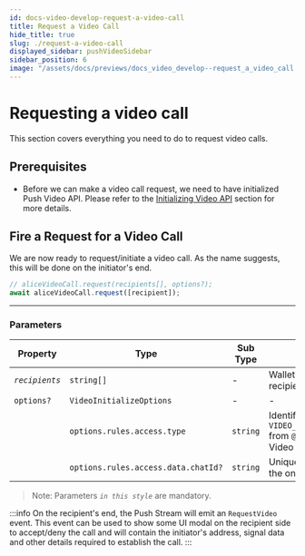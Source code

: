 ```yaml
---
id: docs-video-develop-request-a-video-call
title: Request a Video Call
hide_title: true
slug: ./request-a-video-call
displayed_sidebar: pushVideoSidebar
sidebar_position: 6
image: "/assets/docs/previews/docs_video_develop--request_a_video_call.png"
---
```


# Requesting a video call

This section covers everything you need to do to request video calls.

<head>
  <title>Request a Video Call | Push Video | Push Documentation</title>
</head>

## Prerequisites

- Before we can make a video call request, we need to have initialized Push Video API. Please refer to the [Initializing Video API](/docs/video/build/initializing-video-api/) section for more details.

## Fire a Request for a Video Call

We are now ready to request/initiate a video call. As the name suggests, this will be done on the initiator's end.

```typescript
// aliceVideoCall.request(recipients[], options?);
await aliceVideoCall.request([recipient]);
```

---

### Parameters

| Property       | Type                                | Sub Type | Description                                                                                                                            |
| -------------- | ----------------------------------- | -------- | -------------------------------------------------------------------------------------------------------------------------------------- |
| _`recipients`_ | `string[]`                          | -        | Wallet address or addresses of the recipient(s)                                                                                        |
| `options?`     | `VideoInitializeOptions`            | -        | -                                                                                                                                      |
|                | `options.rules.access.type`         | `string` | Identifier for Push Video or Space. We use `VIDEO_NOTIFICATION_ACCESS_TYPE.PUSH_CHAT` from `@pushprotocol/restapi` here for Push Video |
|                | `options.rules.access.data.chatId?` | `string` | Unique identifier for every push chat, here, the one between the alice and the bob                                                     |

> Note: Parameters _`in this style`_ are mandatory.

:::info
On the recipient's end, the Push Stream will emit an `RequestVideo` event. This event can be used to show some UI modal on the recipient side to accept/deny the call and will contain the initiator's address, signal data and other details required to establish the call.
:::
